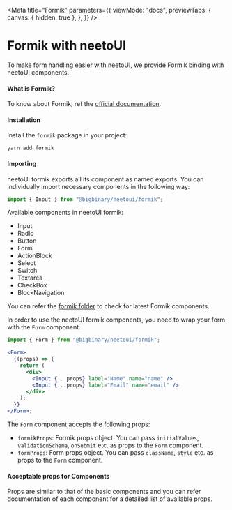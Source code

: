 
<Meta
  title="Formik"
  parameters={{
    viewMode: "docs",
    previewTabs: {
      canvas: { hidden: true },
    },
  }}
/>

# Formik with neetoUI

To make form handling easier with neetoUI, we provide Formik binding with neetoUI components.

#### What is Formik?

To know about Formik, ref the [official documentation](https://formik.org/docs/overview).

#### Installation

Install the `formik` package in your project:

<div className="sbdocs-install-code">

```
yarn add formik
```

</div>

#### Importing

neetoUI formik exports all its component as named exports. You can individually import necessary components in the following way:

```jsx
import { Input } from "@bigbinary/neetoui/formik";
```

Available components in neetoUI formik:

- Input
- Radio
- Button
- Form
- ActionBlock
- Select
- Switch
- Textarea
- CheckBox
- BlockNavigation

You can refer the [formik folder](https://github.com/bigbinary/neeto-ui/tree/main/lib/components/formik) to check for latest Formik components.

In order to use the neetoUI formik components, you need to wrap your form with the `Form` component.

```jsx
import { Form } from "@bigbinary/neetoui/formik";

<Form>
  {(props) => {
    return (
      <div>
        <Input {...props} label="Name" name="name" />
        <Input {...props} label="Email" name="email" />
      </div>
    );
  }}
</Form>;
```

The `Form` component accepts the following props:

- `formikProps`: Formik props object. You can pass `initialValues`, `validationSchema`, `onSubmit` etc. as props to the `Form` component.
- `formProps`: Form props object. You can pass `className`, `style` etc. as props to the `Form` component.

#### Acceptable props for Components

Props are similar to that of the basic components and you can refer documentation of each component for a detailed list of available props.
